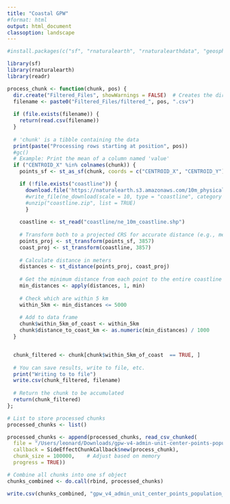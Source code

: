 ```yaml
---
title: "Coastal GPW"
#format: html
output: html_document
classoption: landscape
---
```


```r
#install.packages(c("sf", "rnaturalearth", "rnaturalearthdata", "geosphere"))

library(sf)
library(rnaturalearth)
library(readr)

```


```r

process_chunk <- function(chunk, pos) {
  dir.create("Filtered_Files", showWarnings = FALSE)  # Creates the directory if it doesn't exist
  filename <- paste0("Filtered_Files/filtered_", pos, ".csv")
  
  if (file.exists(filename)) { 
    return(read.csv(filename))
  }
  
  # 'chunk' is a tibble containing the data
  print(paste("Processing rows starting at position", pos))
  #gc()
  # Example: Print the mean of a column named 'value'
  if ("CENTROID_X" %in% colnames(chunk)) {
    points_sf <- st_as_sf(chunk, coords = c("CENTROID_X", "CENTROID_Y"), crs = 4326)

    if (!file.exists("coastline")) { 
      download.file('https://naturalearth.s3.amazonaws.com/10m_physical/ne_10m_coastline.zip', destfile = "coastline.zip", mode = "wb")
      #write_file(ne_download(scale = 10, type = "coastline", category = "physical", returnclass = "sf"), "coastline")
      #unzip("coastline.zip", list = TRUE)
      }
    
    coastline <- st_read("coastline/ne_10m_coastline.shp")
    
    # Transform both to a projected CRS for accurate distance (e.g., meters)
    points_proj <- st_transform(points_sf, 3857)
    coast_proj <- st_transform(coastline, 3857)
    
    # Calculate distance in meters
    distances <- st_distance(points_proj, coast_proj)
  
    # Get the minimum distance from each point to the entire coastline
    min_distances <- apply(distances, 1, min)
    
    # Check which are within 5 km
    within_5km <- min_distances <= 5000
    
    # Add to data frame
    chunk$within_5km_of_coast <- within_5km
    chunk$distance_to_coast_km <- as.numeric(min_distances) / 1000
  }


  chunk_filtered <- chunk[chunk$within_5km_of_coast  == TRUE, ]
  
  # You can save results, write to file, etc.
  print("Writing to to file")
  write.csv(chunk_filtered, filename)
  
  # Return the chunk to be accumulated
  return(chunk_filtered)
};
```


```r

# List to store processed chunks
processed_chunks <- list()

processed_chunks <- append(processed_chunks, read_csv_chunked(
  file = "/Users/leonard/Downloads/gpw-v4-admin-unit-center-points-population-estimates-rev11_global_csv/gpw_v4_admin_unit_center_points_population_estimates_rev11_global.csv",
  callback = SideEffectChunkCallback$new(process_chunk),
  chunk_size = 100000,    # Adjust based on memory
  progress = TRUE))

# Combine all chunks into one sf object
chunks_combined <- do.call(rbind, processed_chunks)

write.csv(chunks_combined, "gpw_v4_admin_unit_center_points_population_estimates_rev11_global_FILTERED.csv")
```


